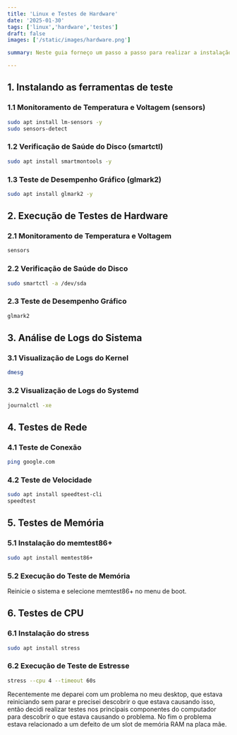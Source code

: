 ```yaml
---
title: 'Linux e Testes de Hardware'
date: '2025-01-30'
tags: ['linux','hardware','testes']
draft: false
images: ['/static/images/hardware.png']

summary: Neste guia forneço um passo a passo para realizar a instalação de ferramentas de testes de hardware para realização de testes de hardware, que nos permite verificar a saúde dos componentes dos nossos computadores.

---
```


## 1. Instalando as ferramentas de teste

### 1.1 Monitoramento de Temperatura e Voltagem (sensors)
```bash
sudo apt install lm-sensors -y
sudo sensors-detect 
```

### 1.2 Verificação de Saúde do Disco (smartctl)
```bash
sudo apt install smartmontools -y
```

### 1.3 Teste de Desempenho Gráfico (glmark2)
```bash
sudo apt install glmark2 -y
```

## 2. Execução de Testes de Hardware

### 2.1 Monitoramento de Temperatura e Voltagem
```bash
sensors
```

### 2.2 Verificação de Saúde do Disco
```bash
sudo smartctl -a /dev/sda
```

### 2.3 Teste de Desempenho Gráfico
```bash
glmark2
```

## 3. Análise de Logs do Sistema

### 3.1 Visualização de Logs do Kernel
```bash
dmesg
```

### 3.2 Visualização de Logs do Systemd
```bash
journalctl -xe
```

## 4. Testes de Rede

### 4.1 Teste de Conexão
```bash
ping google.com
```

### 4.2 Teste de Velocidade
```bash
sudo apt install speedtest-cli
speedtest
```

## 5. Testes de Memória

### 5.1 Instalação do memtest86+
```bash
sudo apt install memtest86+
```

### 5.2 Execução do Teste de Memória
Reinicie o sistema e selecione memtest86+ no menu de boot.

## 6. Testes de CPU

### 6.1 Instalação do stress
```bash
sudo apt install stress
```

### 6.2 Execução de Teste de Estresse
```bash
stress --cpu 4 --timeout 60s
```

Recentemente me deparei com um problema no meu desktop, que estava reiniciando sem parar e precisei descobrir o que estava causando isso, então decidi realizar testes nos principais componentes do computador para descobrir o que estava causando o problema. No fim o problema estava relacionado a um defeito de um slot de memória RAM na placa mãe.